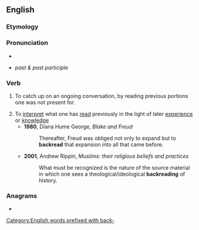 ==English==

===Etymology===
{{compound|en|back|read}}
[[Category:English words prefixed with back-]]

===Pronunciation===
* {{IPA|/ˈbækˌɹiːd/|lang=en}}
* {{IPA|/ˈbækˌɹɛd/|lang=en}} ''past & past participle''

===Verb===
{{en-verb|backreads|backreading|backread}}

# {{lb|en|Internet|slang|especially in IRC}} To catch up on an ongoing conversation, by reading previous portions one was not present for.
# To [[interpret]] what one has [[read]] previously in the light of later [[experience]] or [[knowledge]]
#* '''1980''', Diana Hume George, ''Blake and Freud''
#*: Thereafter, Freud was obliged not only to expand but to '''backread''' that expansion into all that came before.
#* '''2001''', Andrew Rippin, ''Muslims: their religious beliefs and practices''
#*: What must be recognized is the nature of the source material in which one sees a theological/ideological '''backreading''' of history.

===Anagrams===
* {{anagrams|en|readback}}